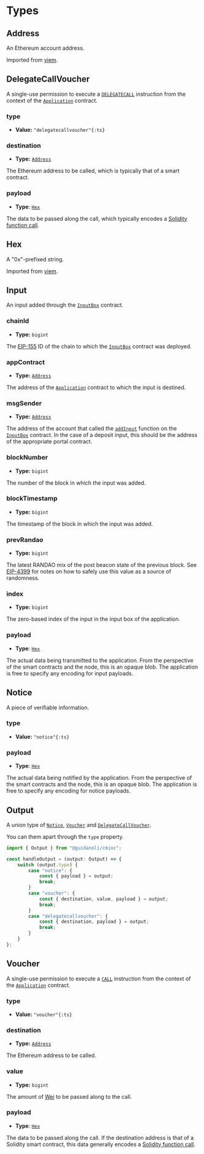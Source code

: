 # Types

## Address

An Ethereum account address.

Imported from [viem](https://viem.sh/docs/glossary/types#address).

## DelegateCallVoucher

A single-use permission to execute a [`DELEGATECALL`] instruction from the context of the [`Application`] contract.

### type

-   **Value:** `"delegatecallvoucher"{:ts}`

### destination

-   **Type:** [`Address`]

The Ethereum address to be called, which is typically that of a smart contract.

### payload

-   **Type**: [`Hex`]

The data to be passed along the call, which typically encodes a [Solidity function call].

## Hex

A "0x"-prefixed string.

Imported from [viem](https://viem.sh/docs/glossary/types#hex).

## Input

An input added through the [`InputBox`] contract.

### chainId

-   **Type:** `bigint`

The [EIP-155] ID of the chain to which the [`InputBox`] contract was deployed.

### appContract

-   **Type:** [`Address`]

The address of the [`Application`] contract to which the input is destined.

### msgSender

-   **Type:** [`Address`]

The address of the account that called the [`addInput`] function on the [`InputBox`] contract.
In the case of a deposit input, this should be the address of the appropriate portal contract.

### blockNumber

-   **Type:** `bigint`

The number of the block in which the input was added.

### blockTimestamp

-   **Type:** `bigint`

The timestamp of the block in which the input was added.

### prevRandao

-   **Type:** `bigint`

The latest RANDAO mix of the post beacon state of the previous block.
See [EIP-4399] for notes on how to safely use this value as a source of randomness.

### index

-   **Type:** `bigint`

The zero-based index of the input in the input box of the application.

### payload

-   **Type**: [`Hex`]

The actual data being transmitted to the application.
From the perspective of the smart contracts and the node, this is an opaque blob.
The application is free to specify any encoding for input payloads.

## Notice

A piece of verifiable information.

### type

-   **Value:** `"notice"{:ts}`

### payload

-   **Type**: [`Hex`]

The actual data being notified by the application.
From the perspective of the smart contracts and the node, this is an opaque blob.
The application is free to specify any encoding for notice payloads.

## Output

A union type of [`Notice`], [`Voucher`] and [`DelegateCallVoucher`].

You can them apart through the `type` property.

```ts twoslash
import { Output } from "@guidanoli/cmioc";

const handleOutput = (output: Output) => {
    switch (output.type) {
        case "notice": {
            const { payload } = output;
            break;
        }
        case "voucher": {
            const { destination, value, payload } = output;
            break;
        }
        case "delegatecallvoucher": {
            const { destination, payload } = output;
            break;
        }
    }
};
```

## Voucher

A single-use permission to execute a [`CALL`] instruction from the context of the [`Application`] contract.

### type

-   **Value:** `"voucher"{:ts}`

### destination

-   **Type:** [`Address`]

The Ethereum address to be called.

### value

-   **Type:** `bigint`

The amount of [Wei] to be passed along to the call.

### payload

-   **Type**: [`Hex`]

The data to be passed along the call.
If the destination address is that of a Solidity smart contract, this data generally encodes a [Solidity function call].

[EIP-155]: https://eips.ethereum.org/EIPS/eip-155
[EIP-4399]: https://eips.ethereum.org/EIPS/eip-4399
[Solidity function call]: https://docs.soliditylang.org/en/latest/abi-spec.html#function-selector-and-argument-encoding
[Wei]: https://ethereum.org/en/glossary/#wei
[`Address`]: #address
[`Application`]: https://github.com/cartesi/rollups-contracts/blob/v2.0.0-rc.4/contracts/dapp/Application.sol
[`CALL`]: https://www.evm.codes/#f1?fork=cancun
[`DELEGATECALL`]: https://www.evm.codes/#f4?fork=cancun
[`DelegateCallVoucher`]: #delegatecallvoucher
[`EvmAdvance`]: https://github.com/cartesi/rollups-contracts/blob/v2.0.0-rc.4/contracts/common/Inputs.sol#L9-L28
[`Hex`]: #hex
[`InputBox`]: https://github.com/cartesi/rollups-contracts/blob/v2.0.0-rc.4/contracts/inputs/InputBox.sol
[`Notice`]: #notice
[`Voucher`]: #voucher
[`addInput`]: https://github.com/cartesi/rollups-contracts/blob/v2.0.0-rc.4/contracts/inputs/IInputBox.sol#L32-L40
